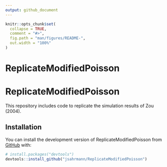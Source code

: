 ```yaml
---
output: github_document
---
```


<!-- README.md is generated from README.Rmd. Please edit that file -->

```r
knitr::opts_chunk$set(
  collapse = TRUE,
  comment = "#>",
  fig.path = "man/figures/README-",
  out.width = "100%"
)
```

# ReplicateModifiedPoisson

<!-- badges: start -->
<!-- badges: end -->

# ReplicateModifiedPoisson

This repository includes code to replicate the simulation results of Zou (2004).

## Installation

You can install the development version of ReplicateModifiedPoisson from [GitHub](https://github.com/) with:

``` r
# install.packages("devtools")
devtools::install_github("jsahrmann/ReplicateModifiedPoisson")
```
